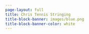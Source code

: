 ```yaml
---
page-layout: full
title: Chris Tennis Stringing
title-block-banner: images/blue.png
title-block-banner-color: white
---
```




